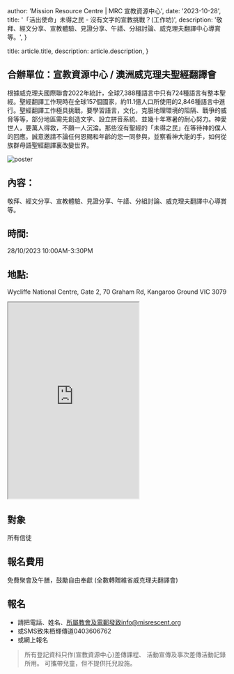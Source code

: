 
  author: 'Mission Resource Centre | MRC 宣教資源中心',
  date: '2023-10-28',
  title: '「活出使命」未得之民 - 沒有文字的宣教挑戰？(工作坊)',
  description:
    '敬拜、經文分享、宣教體驗、見證分享、午𧬆、分組討論、威克理夫翻譯中心導賞等。',
}

  title: article.title,
  description: article.description,
}


## 合辦單位：宣教資源中心 / 澳洲威克理夫聖經翻譯會

根據威克理夫國際聯會2022年統計，全球7,388種語言中只有724種語言有整本聖經。聖經翻譯工作現時在全球157個國家，約11.1億人口所使用的2,846種語言中進行。
​
聖經翻譯工作極具挑戰，要學習語言，文化，克服地理環境的阻隔、戰爭的威脅等等，部分地區需先創造文字、設立拼音系統、並幾十年寒暑的耐心努力。神愛世人，要萬人得救，不願一人沉淪。那些沒有聖經的「未得之民」在等待神的僕人的回應。
​
誠意邀請不論任何恩賜和年齡的您一同參與，並察看神大能的手，如何從族群母語聖經翻譯裏改變世界。

<Image src={poster} alt="poster" />

## 內容：

敬拜、經文分享、宣教體驗、見證分享、午𧬆、分組討論、威克理夫翻譯中心導賞等。

## 時間:

28/10/2023 10:00AM-3:30PM

## 地點:

Wycliffe National Centre,
Gate 2, 70 Graham Rd,
Kangaroo Ground VIC 3079

<style jsx>{`
  iframe {
    width: 100%;
    max-width: 600px;
  }

  @media (max-width: 600px) {
    iframe {
      width: 100%;
    }
  }
`}</style>

<iframe
  src="https://www.google.com/maps/embed?pb=!1m18!1m12!1m3!1d3151.835234378861!2d145.21098231531085!3d-37.70061497976941!2m3!1f0!2f0!3f0!3m2!1i1024!2i768!4f13.1!3m3!1m2!1s0x6ad63daa5a4a93a1%3A0x5045675218ce6e0!2s70%20Graham%20Rd%2C%20Kangaroo%20Ground%20VIC%203079%2C%20Australia!5e0!3m2!1sen!2sus!4v1637711151116!5m2!1sen!2sus"
  height="450"
  style={{ border: '0' }}
  allowfullscreen=""
  loading="lazy"
></iframe>

## 對象

所有信徒

## 報名費用

免費聚會及午膳，鼓勵自由奉獻 (全數轉贈維省威克理夫翻譯會)
​

## 報名

- 請把電話、姓名、所屬教會及電郵發致info@misrescent.org
- 或SMS致朱栢輝傳道0403606762
- 或網上報名

> 所有登記資科只作(宣教資源中心)差傳課程、 活動宣傳及事次差傳活動記錄所用。
> 可攜帶兒童，但不提供托兒設施。
